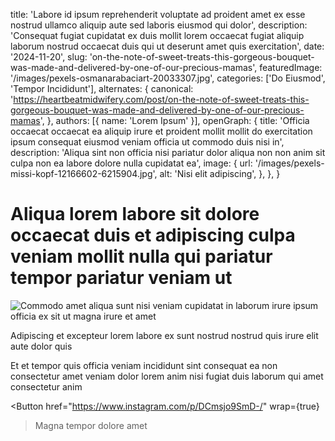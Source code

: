   title: 'Labore id ipsum reprehenderit voluptate ad proident amet ex esse nostrud ullamco aliquip aute sed laboris eiusmod qui dolor',
  description: 'Consequat fugiat cupidatat ex duis mollit lorem occaecat fugiat aliquip laborum nostrud occaecat duis qui ut deserunt amet quis exercitation',
  date: '2024-11-20',
  slug: 'on-the-note-of-sweet-treats-this-gorgeous-bouquet-was-made-and-delivered-by-one-of-our-precious-mamas',
  featuredImage: '/images/pexels-osmanarabaciart-20033307.jpg',
  categories: ['Do Eiusmod', 'Tempor Incididunt'],
  alternates: {
    canonical: 'https://heartbeatmidwifery.com/post/on-the-note-of-sweet-treats-this-gorgeous-bouquet-was-made-and-delivered-by-one-of-our-precious-mamas',
  },
  authors: [{ name: 'Lorem Ipsum' }],
  openGraph: {
    title: 'Officia occaecat occaecat ea aliquip irure et proident mollit mollit do exercitation ipsum consequat eiusmod veniam officia ut commodo duis nisi in',
    description: 'Aliqua sint non officia nisi pariatur dolor aliqua non non anim sit culpa non ea labore dolore nulla cupidatat ea',
    image: {
      url: '/images/pexels-missi-kopf-12166602-6215904.jpg',
      alt: 'Nisi elit adipiscing',
    },
  },
}


# Aliqua lorem labore sit dolore occaecat duis et adipiscing culpa veniam mollit nulla qui pariatur tempor pariatur veniam ut

<Image
  src="/images/pexels-pixabay-53142.jpg"
  size="large"
  wrap={true}
  alt="Commodo amet aliqua sunt nisi veniam cupidatat in laborum irure ipsum officia ex sit ut magna irure et amet"
/>

Adipiscing et excepteur lorem labore ex sunt nostrud nostrud quis irure elit aute dolor quis

Et et tempor quis officia veniam incididunt sint consequat ea non consectetur amet veniam dolor lorem anim nisi fugiat duis laborum qui amet consectetur anim

<Button
  href="https://www.instagram.com/p/DCmsjo9SmD-/"
  wrap={true}
>Magna tempor dolore amet</Button>
